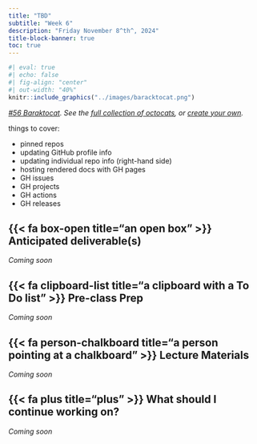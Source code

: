 ```yaml
---
title: "TBD"
subtitle: "Week 6"
description: "Friday November 8^th^, 2024"
title-block-banner: true
toc: true
---
```


```r
#| eval: true
#| echo: false
#| fig-align: "center"
#| out-width: "40%"
knitr::include_graphics("../images/baracktocat.png")
```

::: {.center-text .gray-text}
*[#56 Baraktocat](https://octodex.github.com/baracktocat/). See the [full collection of octocats](https://octodex.github.com/), or [create your own](https://myoctocat.com/).*
:::

things to cover:

- pinned repos
- updating GitHub profile info
- updating individual repo info (right-hand side)
- hosting rendered docs with GH pages
- GH issues
- GH projects
- GH actions
- GH releases

## {{< fa box-open title="an open box" >}} Anticipated deliverable(s) {#anticipated-deliverables}

*Coming soon*

## {{< fa clipboard-list title="a clipboard with a To Do list" >}} Pre-class Prep {#pre-class-prep}

*Coming soon*

## {{< fa person-chalkboard title="a person pointing at a chalkboard" >}} Lecture Materials {#lecture-materials}

*Coming soon*

## {{< fa plus title="plus" >}} What should I continue working on? {#continue-working}

*Coming soon*